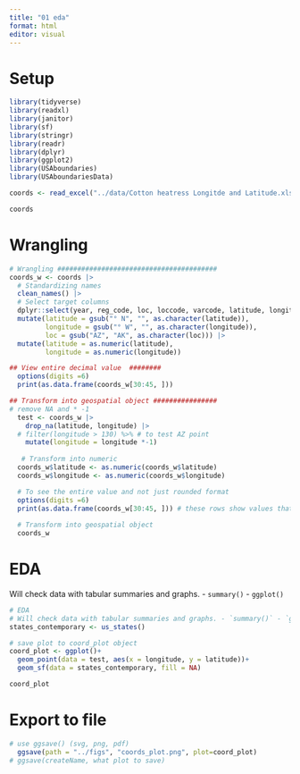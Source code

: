 ```yaml
---
title: "01 eda"
format: html
editor: visual
---
```


# Setup


```r
library(tidyverse)
library(readxl)
library(janitor)
library(sf)
library(stringr)
library(readr)
library(dplyr)
library(ggplot2)
library(USAboundaries)
library(USAboundariesData)
```

```r
coords <- read_excel("../data/Cotton heatress Longitde and Latitude.xlsx")

coords 
```

# Wrangling

```r
# Wrangling ########################################
coords_w <- coords |>
  # Standardizing names
  clean_names() |>
  # Select target columns  
  dplyr::select(year, reg_code, loc, loccode, varcode, latitude, longitude) |>
  mutate(latitude = gsub("° N", "", as.character(latitude)),
         longitude = gsub("° W", "", as.character(longitude)),
         loc = gsub("AZ", "AK", as.character(loc))) |>
  mutate(latitude = as.numeric(latitude),
         longitude = as.numeric(longitude))

## View entire decimal value  ########
  options(digits =6)
  print(as.data.frame(coords_w[30:45, ]))

## Transform into geospatial object ################
# remove NA and * -1 
  test <- coords_w |>
    drop_na(latitude, longitude) |> 
  # filter(longitude > 130) %>% # to test AZ point 
    mutate(longitude = longitude *-1)
  
   # Transform into numeric
  coords_w$latitude <- as.numeric(coords_w$latitude)
  coords_w$longitude <- as.numeric(coords_w$longitude)

  # To see the entire value and not just rounded format 
  options(digits =6)
  print(as.data.frame(coords_w[30:45, ])) # these rows show values that had N/W
  
  # Transform into geospatial object
  coords_w

```

# EDA

Will check data with tabular summaries and graphs. - `summary()` - `ggplot()`

```r
# EDA
# Will check data with tabular summaries and graphs. - `summary()` - `ggplot()`
states_contemporary <- us_states()

# save plot to coord_plot object 
coord_plot <- ggplot()+
  geom_point(data = test, aes(x = longitude, y = latitude))+
  geom_sf(data = states_contemporary, fill = NA)

coord_plot  
```

# Export to file
```r
# use ggsave() (svg, png, pdf)
  ggsave(path = "../figs", "coords_plot.png", plot=coord_plot) 
# ggsave(createName, what plot to save)
```

